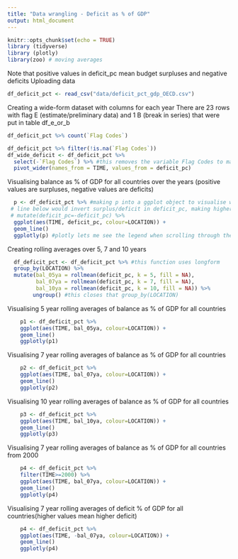 ```yaml
---
title: "Data wrangling - Deficit as % of GDP"
output: html_document
---
```


```r
knitr::opts_chunk$set(echo = TRUE)
library (tidyverse)
library (plotly)
library(zoo) # moving averages 
```
Note that positive values in deficit_pc mean budget surpluses and negative deficits
Uploading data 
```r
df_deficit_pct <- read_csv("data/deficit_pct_gdp_OECD.csv")
```
Creating a wide-form dataset with columns for each year
There are 23 rows with flag E (estimate/preliminary data) and 1 B (break in series) that were put in table df_e_or_b
```r
df_deficit_pct %>% count(`Flag Codes`)
```

```r
df_deficit_pct %>% filter(!is.na(`Flag Codes`))
df_wide_deficit <- df_deficit_pct %>% 
  select(-`Flag Codes`) %>% #this removes the variable Flag Codes to make the wide dataset cleaner
  pivot_wider(names_from = TIME, values_from = deficit_pc)
```
Visualising balance as % of GDP for all countries over the years (positive values are surpluses, negative values are deficits)
```r
  p <- df_deficit_pct %>% #making p into a ggplot object to visualise w/ plotly
 # line below would invert surplus/deficit in deficit_pc, making higher values mean higher deficits
 # mutate(deficit_pc=-deficit_pc) %>% 
  ggplot(aes(TIME, deficit_pc, colour=LOCATION)) + 
  geom_line()
  ggplotly(p) #plotly lets me see the legend when scrolling through the plot
```
Creating rolling averages over 5, 7 and 10 years
```r
  df_deficit_pct <- df_deficit_pct %>% #this function uses longform
  group_by(LOCATION) %>% 
  mutate(bal_05ya = rollmean(deficit_pc, k = 5, fill = NA),
         bal_07ya = rollmean(deficit_pc, k = 7, fill = NA),
         bal_10ya = rollmean(deficit_pc, k = 10, fill = NA)) %>% 
        ungroup() #this closes that group_by(LOCATION)
```
Visualising 5 year rolling averages of balance as % of GDP for all countries 
```r
    p1 <- df_deficit_pct %>%
    ggplot(aes(TIME, bal_05ya, colour=LOCATION)) + 
    geom_line()
    ggplotly(p1)
```
Visualising 7 year rolling averages of balance as % of GDP for all countries
```r
    p2 <- df_deficit_pct %>%
    ggplot(aes(TIME, bal_07ya, colour=LOCATION)) + 
    geom_line()
    ggplotly(p2)
```
Visualising 10 year rolling averages of balance as % of GDP for all countries
```r
    p3 <- df_deficit_pct %>%
    ggplot(aes(TIME, bal_10ya, colour=LOCATION)) + 
    geom_line()
    ggplotly(p3) 
```

Visualising 7 year rolling averages of balance as % of GDP for all countries from 2000
```r
    p4 <- df_deficit_pct %>%
    filter(TIME>=2000) %>% 
    ggplot(aes(TIME, bal_07ya, colour=LOCATION)) + 
    geom_line()
    ggplotly(p4)
```
Visualising 7 year rolling averages of deficit % of GDP for all countries(higher values mean higher deficit)
```r
    p4 <- df_deficit_pct %>%
    ggplot(aes(TIME, -bal_07ya, colour=LOCATION)) + 
    geom_line()
    ggplotly(p4)
```

